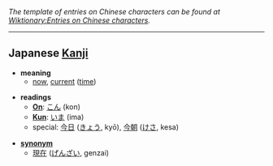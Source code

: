 ''The template of entries on Chinese characters can be found at [[Wiktionary:Entries on Chinese characters]].''
----

== Japanese [[Kanji]] ==

*'''meaning'''
** [[now]], [[current]] ([[time]])

*'''readings'''
**'''[[On]]''': [[こん]] (kon)
**'''[[Kun]]''': [[いま]] (ima)
**special: [[今日]] ([[きょう]], kyō), [[今朝]] ([[けさ]], kesa) <!-- Request for Confirmation: Is this reading Nanori? [[User:Emperorbma|Emperorbma]] -->

*'''[[synonym]]'''
**[[現在]] ([[げんざい]], genzai)